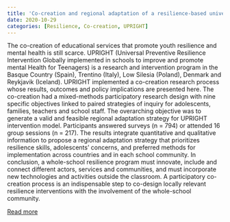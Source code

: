 ```yaml
---
title: 'Co-creation and regional adaptation of a resilience-based universal whole-school program in five European regions'
date: 2020-10-29
categories: [Resilience, Co-creation, UPRIGHT]
---
```


The co-creation of educational services that promote youth resilience and mental health is still scarce. UPRIGHT (Universal Preventive Resilience Intervention Globally implemented in schools to improve and promote mental Health for Teenagers) is a research and intervention program in the Basque Country (Spain), Trentino (Italy), Low Silesia (Poland), Denmark and Reykjavik (Iceland). UPRIGHT implemented a co-creation research process whose results, outcomes and policy implications are presented here. The co-creation had a mixed-methods participatory research design with nine specific objectives linked to paired strategies of inquiry for adolescents, families, teachers and school staff. The overarching objective was to generate a valid and feasible regional adaptation strategy for UPRIGHT intervention model. Participants answered surveys (n = 794) or attended 16 group sessions (n = 217). The results integrate quantitative and qualitative information to propose a regional adaptation strategy that prioritizes resilience skills, adolescents’ concerns, and preferred methods for implementation across countries and in each school community. In conclusion, a whole-school resilience program must innovate, include and connect different actors, services and communities, and must incorporate new technologies and activities outside the classroom. A participatory co-creation process is an indispensable step to co-design locally relevant resilience interventions with the involvement of the whole-school community.

[Read more](https://doi.org/10.1177/1474904120947890)


